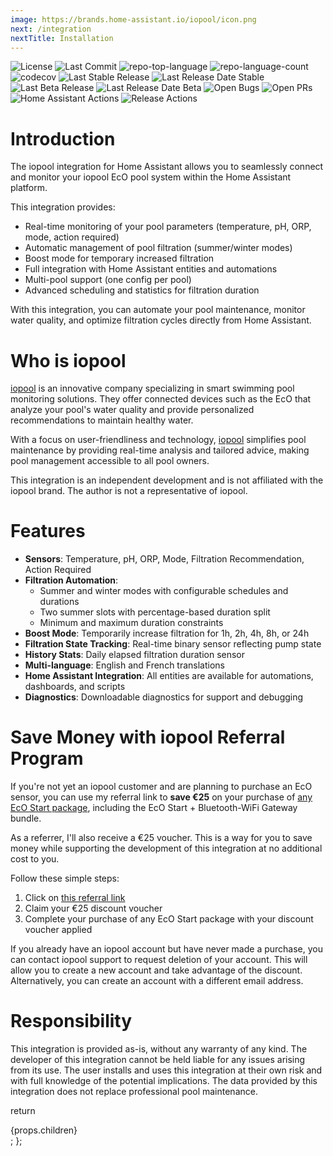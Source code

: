 ```yaml
---
image: https://brands.home-assistant.io/iopool/icon.png
next: /integration
nextTitle: Installation
---
```


<Badges>
    <Image src="https://img.shields.io/github/license/mguyard/hass-iopool?style=default&color=0080ff" alt="License" />
    <Image src="https://img.shields.io/github/last-commit/mguyard/hass-iopool?style=default&color=0080ff" alt="Last Commit" />
    <Image src="https://img.shields.io/github/languages/top/mguyard/hass-iopool?style=default&color=0080ff" alt="repo-top-language" />
    <Image src="https://img.shields.io/github/languages/count/mguyard/hass-iopool?style=default&color=0080ff" alt="repo-language-count" />
    <Image src="https://codecov.io/github/mguyard/hass-iopool/graph/badge.svg?token=N2Y1LAEBGG" alt="codecov" />
</Badges>
<Badges>
    <Image src="https://img.shields.io/github/v/release/mguyard/hass-iopool?label=Stable" alt="Last Stable Release" />
    <Image src="https://img.shields.io/github/release-date/mguyard/hass-iopool?label=Stable" alt="Last Release Date Stable" />
    <Image src="https://img.shields.io/github/v/release/mguyard/hass-iopool?label=Beta&include_prereleases" alt="Last Beta Release" />
    <Image src="https://img.shields.io/github/release-date-pre/mguyard/hass-iopool?label=Beta" alt="Last Release Date Beta" />
    <Image src="https://img.shields.io/github/issues-search/mguyard/hass-iopool?query=label%3Abug%20is%3Aopened&label=Open%20Bugs" alt="Open Bugs" />
    <Image src="https://img.shields.io/github/issues-pr/mguyard/hass-iopool" alt="Open PRs" />
</Badges>
<Badges>
    <Image src="https://github.com/mguyard/hass-iopool/actions/workflows/home-assistant.yaml/badge.svg" alt="Home Assistant Actions" />
    <Image src="https://github.com/mguyard/hass-iopool/actions/workflows/release.yaml/badge.svg" alt="Release Actions" />
</Badges>

# Introduction

The iopool integration for Home Assistant allows you to seamlessly connect and monitor your iopool EcO pool system within the Home Assistant platform.

This integration provides:
- Real-time monitoring of your pool parameters (temperature, pH, ORP, mode, action required)
- Automatic management of pool filtration (summer/winter modes)
- Boost mode for temporary increased filtration
- Full integration with Home Assistant entities and automations
- Multi-pool support (one config per pool)
- Advanced scheduling and statistics for filtration duration

With this integration, you can automate your pool maintenance, monitor water quality, and optimize filtration cycles directly from Home Assistant.

# Who is iopool

[iopool](https://iopool.com) is an innovative company specializing in smart swimming pool monitoring solutions.
They offer connected devices such as the EcO that analyze your pool's water quality and provide personalized recommendations to maintain healthy water.

With a focus on user-friendliness and technology, [iopool](https://iopool.com) simplifies pool maintenance by providing real-time analysis and tailored advice, making pool management accessible to all pool owners.

<Info>
This integration is an independent development and is not affiliated with the iopool brand. The author is not a representative of iopool.
</Info>

# Features

- **Sensors**: Temperature, pH, ORP, Mode, Filtration Recommendation, Action Required
- **Filtration Automation**: 
  - Summer and winter modes with configurable schedules and durations
  - Two summer slots with percentage-based duration split
  - Minimum and maximum duration constraints
- **Boost Mode**: Temporarily increase filtration for 1h, 2h, 4h, 8h, or 24h
- **Filtration State Tracking**: Real-time binary sensor reflecting pump state
- **History Stats**: Daily elapsed filtration duration sensor
- **Multi-language**: English and French translations
- **Home Assistant Integration**: All entities are available for automations, dashboards, and scripts
- **Diagnostics**: Downloadable diagnostics for support and debugging

# Save Money with iopool Referral Program

If you're not yet an iopool customer and are planning to purchase an EcO sensor, you can use my referral link to **save €25** on your purchase of [any EcO Start package](https://iopool.com/en-fr/collections/start-packs), including the EcO Start + Bluetooth-WiFi Gateway bundle.

As a referrer, I'll also receive a €25 voucher. This is a way for you to save money while supporting the development of this integration at no additional cost to you.

<Card title="How to Get Your €25 Discount" icon="tag">
  Follow these simple steps:
  
  1. Click on [this referral link](http://iopool.refr.cc/marc25)
  2. Claim your €25 discount voucher
  3. Complete your purchase of any EcO Start package with your discount voucher applied
</Card>

<Info>
If you already have an iopool account but have never made a purchase, you can contact iopool support to request deletion of your account. This will allow you to create a new account and take advantage of the discount. Alternatively, you can create an account with a different email address.
</Info>

# Responsibility

<Warning>
This integration is provided as-is, without any warranty of any kind. The developer of this integration cannot be held liable for any issues arising from its use.
The user installs and uses this integration at their own risk and with full knowledge of the potential implications. The data provided by this integration does not replace professional pool maintenance.
</Warning>

<!--  Custom component to show Github Badges on a oneline : https://use.docs.page/components/custom  -->

  return <div class="justify-center items-center flex flex-wrap gap-2">{props.children}</div>;
};